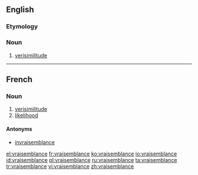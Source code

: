 ==English==

===Etymology===
{{etyl|fr|en}}

===Noun===
{{en-noun|-}}

# [[verisimilitude]]

----

==French==

===Noun===
{{fr-noun|f}}

# [[verisimilitude]]
# [[likelihood]]

====Antonyms====
* [[invraisemblance]]

[[el:vraisemblance]]
[[fr:vraisemblance]]
[[ko:vraisemblance]]
[[io:vraisemblance]]
[[id:vraisemblance]]
[[pl:vraisemblance]]
[[ru:vraisemblance]]
[[ta:vraisemblance]]
[[tr:vraisemblance]]
[[vi:vraisemblance]]
[[zh:vraisemblance]]